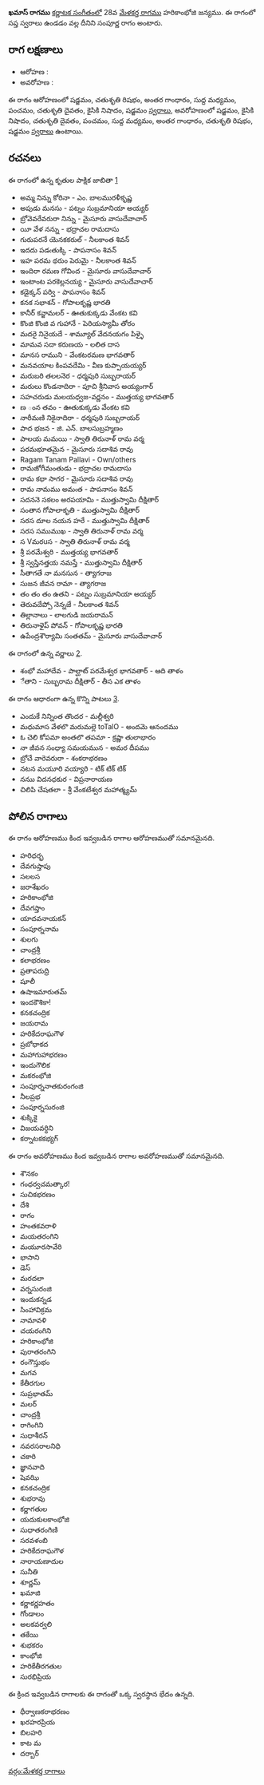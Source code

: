 {{Infobox ragam
	| name          	= ఖమాస్
	| synonym	    	= 
	| mela          	= 
	| chakra        	= 
	| janaka        	= 
	| type          	= సంపూర్ణ
	| arohanam      	= {{svaraC|S|R2|G3|M1|P|D2|N2|S'}} 
	| avarohanam    	= {{svaraC|S'|N2|D2|P|M1|G3|R2|S}}
	| jeeva         	=
	| chhaya        	=
	| nyasa         	=
	| vishesha      	= 
	| equivalent  		= 
}}
{{కర్ణాటక సంగీత రాగాలు}}
'''ఖమాస్ రాగము''' [[కర్ణాటక సంగీతం]]లో 28వ [[మేళకర్త రాగము]] హరికాంభోజి జన్యము.  ఈ రాగంలో సప్త స్వరాలు ఉండడం వల్ల దీనిని సంపూర్ణ రాగం అంటారు.


==రాగ లక్షణాలు==


* ఆరోహణ : {{svaraC|S|R2|G3|M1|P|D2|N2|S'}} 
* అవరోహణ : {{svaraC|S'|N2|D2|P|M1|G3|R2|S}}

ఈ రాగం ఆరోహణంలో షడ్జమం, చతుశృతి రిషభం, అంతర గాంధారం, సుద్ద మధ్యమం, పంచమం, చతుశృతి దైవతం, కైసికి నిషాదం, షడ్జమం [[స్వరాలు]], అవరోహణంలో షడ్జమం, కైసికి నిషాదం, చతుశృతి దైవతం, పంచమం, సుద్ద మధ్యమం, అంతర గాంధారం, చతుశృతి రిషభం, షడ్జమం [[స్వరాలు]] ఉంటాయి.

==రచనలు==
ఈ రాగంలో ఉన్న కృతుల పాక్షిక జాబితా [https://github.com/ssrihari/ragavardhini/blob/master/ragas/kritis.psv]
* అమ్మ నిన్ను కోరినా - ఎం. బాలమురళీకృష్ణ
* అపుడు మనసు - పట్నం సుబ్రమానియా అయ్యర్
* బ్రోవెవరేవరురా నిన్ను - మైసూరు వాసుదేవాచార్
* యీ వేళ నన్ను - భద్రాచల రామదాసు
* గురుపరనే యెనకకరుల్ - నీలకాంత శివన్
* ఇదదు పడఁతుక్కి - పాపనాసం శివన్
* ఇహ పరమ థరుం పెరుమై - నీలకాంత శివన్
* ఇందిరా రమణ గోవింద - మైసూరు వాసుదేవాచార్
* ఇంటాంట పరకెల్లనయ్య - మైసూరు వాసుదేవాచార్
* కడైక్కన్ పర్వి - పాపనాసం శివన్
* కనక సభాశన్ - గోపాలకృష్ణ భారతి
* కానీర్ కన్జామలర్ - ఊతుకుక్కడు వేంకట కవి
* కొంజి కొంజి వ గుహానే - పెరియస్యామీ తోరం
* మదరై నినైయదే - శామ్యూల్ వేదనయగం పిళ్ళై
* మామవ సదా కరుణయ - లలిత దాస
* మానస రాముని - వేంకటరమణ భాగవతార్
* మనవయాల కింపవదేమి - వీణ కుప్పాయయ్యర్
* మరుబరి తలలనెర - ధర్మపురి సుబ్బరాయర్
* మరులు కొండనాదిరా - పూచి శ్రీనివాస అయ్యంగార్
* సహచరుడు మలయధ్వజ-వర్ణనం - ముత్తయ్య భాగవతార్
* ణ ంన తవం - ఊతుకుక్కడు వేంకట కవి
* నారీమణి నికైనాదిరా - ధర్మపురి సుబ్బరాయర్
* పాద భజన - జి. ఎన్. బాలసుబ్రహ్మణం
* పాలయ మమయి - స్వాతి తిరునాళ్ రామ వర్మ
* పరమభూతమైన - మైసూరు సదాశివ రావు
* Ragam Tanam Pallavi - Own/others
* రామజోగీమంతుడు - భద్రాచల రామదాసు
* రామ కథా సాగర - మైసూరు సదాశివ రావు
* రామ నామము అమఁత - పాపనాసం శివన్
* సదననె సకలం అరపయామి - ముత్తుస్వామి దీక్షితార్
* సంతాన గోపాలాకృతి - ముత్తుస్వామి దీక్షితార్
* సరస దూల నయన హరే - ముత్తుస్వామి దీక్షితార్
* సరస సముముఖ - స్వాతి తిరునాళ్ రామ వర్మ
* స Vమరuస - స్వాతి తిరునాళ్ రామ వర్మ
* శ్రీ పరమేశ్వరి - ముత్తయ్య భాగవతార్
* శ్రీ స్వస్తినత్తయ నమస్తే - ముత్తుస్వామి దీక్షితార్
* సీతాగతే నా మనసున - త్యాగరాజ
* సుజన జీవన రామా - త్యాగరాజ
* తం తం తం ఉతని - పట్నం సుబ్రమానియా అయ్యర్
* తెరువదేప్పో నెన్నజే - నీలకాంత శివన్
* తిల్లానాలు - లాలగుడి జయరామన్
* తిరునాళైప్ పోవన్ - గోపాలకృష్ణ భారతి
* ఉపేంద్రశౌర్యామి సంతతమ్ - మైసూరు వాసుదేవాచార్

ఈ రాగంలో ఉన్న వర్ణాలు [http://www.carnatica.in/kriti/varnamlist.htm].
* శంభో మహాదేవ - పాల్ఘాట్ పరమేశ్వర భాగవతార్ - ఆది తాళం
* ేతాని - సుబ్బరామ దీక్షితార్ - తీస ఎక తాళం

ఈ రాగం ఆధారంగా ఉన్న కొన్ని పాటలు [http://rksanka.tripod.com/music/rslist.html].
* ఎందుకే నిన్నింత తొందర - మల్లీశ్వరి
* మధుమాస వేళలొ మరుమల్లె toTalO - అందమె ఆనందము
* ఓ చెలి కోపమా అంతలొ తపమా - క్రష్ణా తులాభారం
* నా జీవన సంధ్యా సమయమున - అమర దీపము
* బ్రోచే వారెవరురా - శంకరాభరణం
* నటన మయూరి వయ్యారి - టిక్ టిక్ టిక్
* ననుు విదనధకుర - విప్రనారాయణ
* చిలిపి చేషతలా - శ్రీ వేంకటేశ్వర మహాత్మ్యమ్




==పోలిన రాగాలు==
ఈ రాగం ఆరోహణము కింద ఇవ్వబడిన రాగాల ఆరోహణముతో సమానమైనది.
* హరిధర్భ
* దేవగుప్తాపు
* సలలస
* జరాశేఖరం
* హరికాంభోజి
* దేవగప్తాం
* యాదవనాయకన్
* సంపూర్ననామ
* శులగు
* చాంద్రశ్రీ
* కలాభరణం
* ప్రతాపరుద్రి
* షూలీ
* ఉషాఇమారుతమ్
* ఇందకౌశికా!
* కనకచంద్రిక
* జయరామ
* హరికేదరాఘగౌళ
* ప్రబోధాకద
* మహాగుహాభరణం
* ఇందుగౌలిక
* మకరంభోజి
* సంపూర్ననాతకురంగంజి
* నీలప్రభ
* సంపూర్నసురంజి
* శుక్కికై
* విజయవర్ధిని
* కర్నాటకకభ్యగ్

ఈ రాగం అవరోహణము కింద ఇవ్వబడిన రాగాల అవరోహణముతో సమానమైనది.
* శౌనకం
* గంధర్వచమత్కార!
* సుచికభరణం
* దేశి
* రాగం
* హంతకవరాళి
* మయతరంగిని
* మయూరసావేరి
* భాసాని
* డెస్
* మరదలా
* వర్నసురంజి
* ఇందుకన్నడ
* సింహావిక్రమ
* నామావళి
* చయరంగిని
* హరికాంభోజి
* పురాతరంగిని
* రంగౌస్తుభం
* మగవ
* కేతీరగుల
* సుప్రభాతమ్
* మలర్
* చాంద్రశ్రీ
* రాగింగిని
* సుధాశీరన్
* నవరసరాలనిధి
* చకారి
* జ్ఞానవాది
* షెవఝి
* కనకచంద్రిక
* శుభరావు
* కర్ణాగతుల
* యదుకులకాంభోజి
* సుధాతరంగిణి
* సరవళంబి
* హరికేదరాఘగౌళ
* నారాయణాదుల
* సునీతి
* శూర్ణమ్
* ఖమాజి
* కర్ణాకర్ణహతం
* గోండాలం
* అలకవర్వలి
* తకేయి
* శుభకరం
* కాంభోజి
* హరికేతీరగతుల
* సురభిప్రియ

ఈ క్రింద ఇవ్వబడిన రాగాలకు ఈ రాగంతో ఒక్క స్వరస్థాన భేదం ఉన్నది.
* ధీర్వాణకరాభరణం
* ఖరహరప్రియ
* బిలహరి
* కాట మ
* దర్బార్



[[వర్గం:మేళకర్త రాగాలు]]